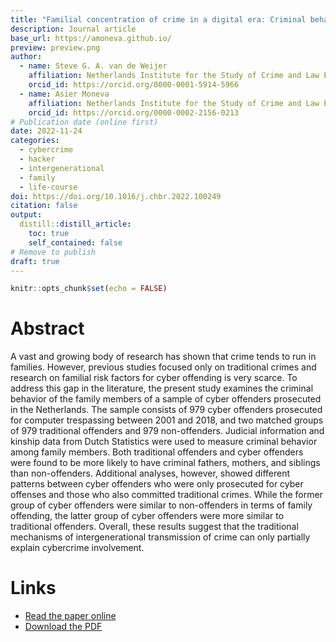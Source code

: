 ```yaml
---
title: "Familial concentration of crime in a digital era: Criminal behavior among family members of cyber offenders"
description: Journal article
base_url: https://amoneva.github.io/
preview: preview.png
author:
  - name: Steve G. A. van de Weijer
    affiliation: Netherlands Institute for the Study of Crime and Law Enforcement (NSCR)
    orcid_id: https://orcid.org/0000-0001-5914-5966 
  - name: Asier Moneva
    affiliation: Netherlands Institute for the Study of Crime and Law Enforcement (NSCR) & Centre of Expertise Cyber Security at The Hague University of Applied Sciences
    orcid_id: https://orcid.org/0000-0002-2156-0213
# Publication date (online first)
date: 2022-11-24
categories:
  - cybercrime
  - hacker
  - intergenerational
  - family
  - life-course
doi: https://doi.org/10.1016/j.chbr.2022.100249
citation: false
output:
  distill::distill_article:
    toc: true
    self_contained: false
# Remove to publish
draft: true
---
```


```r
knitr::opts_chunk$set(echo = FALSE)
```

# Abstract

A vast and growing body of research has shown that crime tends to run in families. However, previous studies focused only on traditional crimes and research on familial risk factors for cyber offending is very scarce. To address this gap in the literature, the present study examines the criminal behavior of the family members of a sample of cyber offenders prosecuted in the Netherlands. The sample consists of 979 cyber offenders prosecuted for computer trespassing between 2001 and 2018, and two matched groups of 979 traditional offenders and 979 non-offenders. Judicial information and kinship data from Dutch Statistics were used to measure criminal behavior among family members. Both traditional offenders and cyber offenders were found to be more likely to have criminal fathers, mothers, and siblings than non-offenders. Additional analyses, however, showed different patterns between cyber offenders who were only prosecuted for cyber offenses and those who also committed traditional crimes. While the former group of cyber offenders were similar to non-offenders in terms of family offending, the latter group of cyber offenders were more similar to traditional offenders. Overall, these results suggest that the traditional mechanisms of intergenerational transmission of crime can only partially explain cybercrime involvement.

# Links

-   [Read the paper online](https://www.sciencedirect.com/science/article/pii/S2451958822000835)
-   [Download the PDF](vandeweijer_2022_familial_concentration_of_crime_in.pdf)
